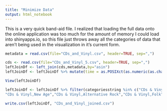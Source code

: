 ```yaml
---
title: "Minimize Data"
output: html_notebook
---
```


This is a very quick band-aid file. I realized that loading the full data onto the online application was too much for the amount of memory I could load into shinyapps.io, so this file just throws away all the categories of data that aren't being used in the visualization in it's current form.

```r
metadata = read.csv(file="CDs_and_Vinyl.csv", header=TRUE, sep=",")

cds <- read.csv(file="CDs_and_Vinyl_5.csv", header=TRUE, sep=",")
leftJoinDf <- left_join(cds,metadata,by="asin")
leftJoinDf <- leftJoinDf %>% mutate(time = as.POSIXct(as.numeric(as.character(unixReviewTime)),origin="1970-01-01",tz="GMT"))

View(leftJoinDf)

leftJoinDf <- leftJoinDf %>% filter(categoriesstring %in% c("CDs & Vinyl,Pop", 'CDs & Vinyl,Country', "CDs & Vinyl,Metal,Death Metal", "CDs & Vinyl,Metal","CDs & Vinyl,Children's Music","CDs & Vinyl,Classical","CDs & Vinyl,Christian","CDs & Vinyl,Blues","CDs & Vinyl,Jazz","CDs & Vinyl,Soundtracks","CDs & Vinyl,Children's Music,Disney","CDs & Vinyl,Dance & Electronic","CDs & Vinyl,R&B,Soul","CDs & Vinyl,Reggae","CDs & Vinyl,R&B",
"CDs & Vinyl,New Age","CDs & Vinyl,Alternative Rock","CDs & Vinyl,Folk","CDs & Vinyl,Rap","CDs & Vinyl,Broadway & Vocalists","CDs & Vinyl,Holiday & Wedding","CDs & Vinyl,Gospel","CDs & Vinyl,Latin Music"))

write.csv(leftJoinDf, "CDs_and_Vinyl_joined.csv")
```



